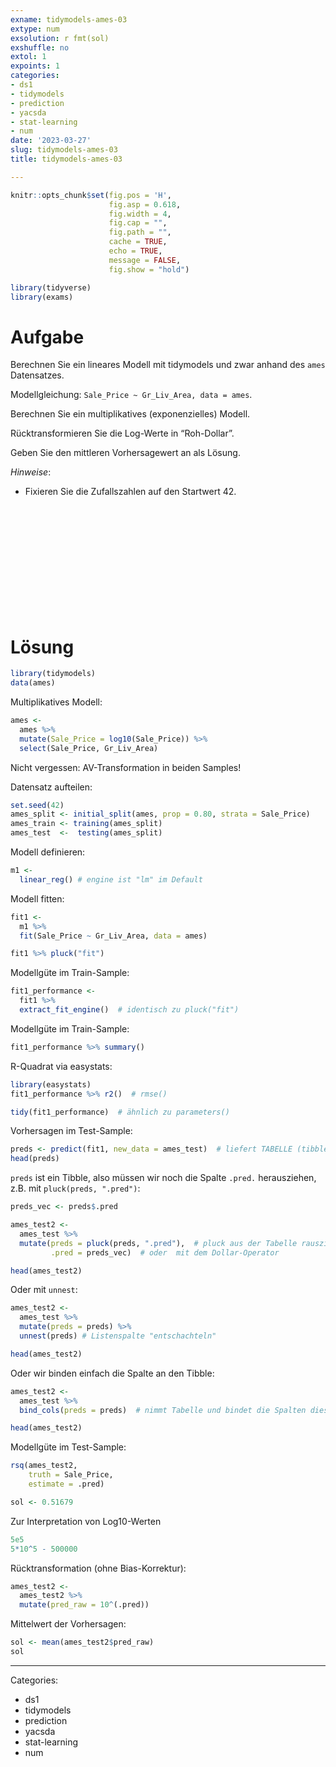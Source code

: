 ```yaml
---
exname: tidymodels-ames-03
extype: num
exsolution: r fmt(sol)
exshuffle: no
extol: 1
expoints: 1
categories:
- ds1
- tidymodels
- prediction
- yacsda
- stat-learning
- num
date: '2023-03-27'
slug: tidymodels-ames-03
title: tidymodels-ames-03

---
```






```r
knitr::opts_chunk$set(fig.pos = 'H',
                      fig.asp = 0.618,
                      fig.width = 4,
                      fig.cap = "", 
                      fig.path = "",
                      cache = TRUE,
                      echo = TRUE,
                      message = FALSE,
                      fig.show = "hold")

library(tidyverse)
library(exams)
```






# Aufgabe

Berechnen Sie ein lineares Modell mit tidymodels und zwar anhand des `ames` Datensatzes.

Modellgleichung: `Sale_Price ~ Gr_Liv_Area, data = ames`.

Berechnen Sie ein multiplikatives (exponenzielles) Modell.

Rücktransformieren Sie die Log-Werte in "Roh-Dollar".

Geben Sie den mittleren Vorhersagewert an als Lösung.

*Hinweise*:

- Fixieren Sie die Zufallszahlen auf den Startwert 42.


</br>
</br>
</br>
</br>
</br>
</br>
</br>
</br>
</br>
</br>

# Lösung


```r
library(tidymodels)
data(ames)
```


Multiplikatives Modell:

```r
ames <- 
  ames %>% 
  mutate(Sale_Price = log10(Sale_Price)) %>% 
  select(Sale_Price, Gr_Liv_Area)
```

Nicht vergessen: AV-Transformation in beiden Samples!


Datensatz aufteilen:


```r
set.seed(42)
ames_split <- initial_split(ames, prop = 0.80, strata = Sale_Price)
ames_train <- training(ames_split)
ames_test  <-  testing(ames_split)
```



Modell definieren:

```r
m1 <-
  linear_reg() # engine ist "lm" im Default
```



Modell fitten:

```r
fit1 <-
  m1 %>% 
  fit(Sale_Price ~ Gr_Liv_Area, data = ames)
```


```r
fit1 %>% pluck("fit") 
```



Modellgüte im Train-Sample:

```r
fit1_performance <-
  fit1 %>% 
  extract_fit_engine()  # identisch zu pluck("fit")
```



Modellgüte im Train-Sample:


```r
fit1_performance %>% summary()
```


R-Quadrat via easystats:

```r
library(easystats)
fit1_performance %>% r2()  # rmse()
```



```r
tidy(fit1_performance)  # ähnlich zu parameters()
```



Vorhersagen im Test-Sample:


```r
preds <- predict(fit1, new_data = ames_test)  # liefert TABELLE (tibble) zurück
head(preds)
```

`preds` ist ein Tibble, also müssen wir noch die Spalte `.pred.` herausziehen, z.B. mit `pluck(preds, ".pred")`:


```r
preds_vec <- preds$.pred
```


```r
ames_test2 <-
  ames_test %>% 
  mutate(preds = pluck(preds, ".pred"),  # pluck aus der Tabelle rausziehen
         .pred = preds_vec)  # oder  mit dem Dollar-Operator

head(ames_test2)
```

Oder mit `unnest`:

```r
ames_test2 <-
  ames_test %>% 
  mutate(preds = preds) %>% 
  unnest(preds) # Listenspalte "entschachteln"

head(ames_test2)
```

Oder wir binden einfach die Spalte an den Tibble:

```r
ames_test2 <-
  ames_test %>% 
  bind_cols(preds = preds)  # nimmt Tabelle und bindet die Spalten dieser Tabelle an eine Tabelle

head(ames_test2)
```



Modellgüte im Test-Sample:

```r
rsq(ames_test2,
    truth = Sale_Price,
    estimate = .pred)
```



```r
sol <- 0.51679
```



Zur Interpretation von Log10-Werten

```r
5e5
5*10^5 - 500000
```



Rücktransformation (ohne Bias-Korrektur):


```r
ames_test2 <-
  ames_test2 %>% 
  mutate(pred_raw = 10^(.pred))
```



Mittelwert der Vorhersagen:

```r
sol <- mean(ames_test2$pred_raw)
sol
```





---

Categories: 

- ds1
- tidymodels
- prediction
- yacsda
- stat-learning
- num

